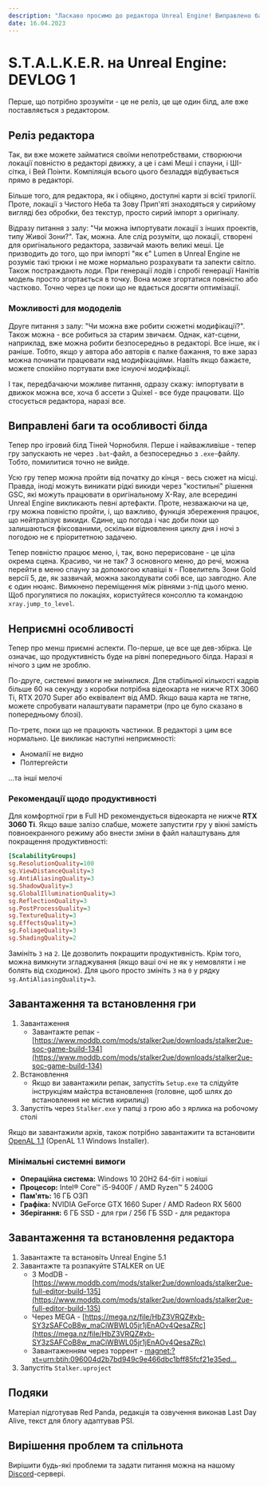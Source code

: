 ```yaml
---
description: "Ласкаво просимо до редактора Unreal Engine! Виправлено баги, покращена продуктивність та багато іншого. Дізнайтеся більше про нові деталі. Грайте, створюйте та насолоджуйтесь атмосферою Чорнобиля!"
date: 16.04.2023
---
```



# S.T.A.L.K.E.R. на Unreal Engine: DEVLOG 1

<Authors date="16.04.2023" by="під авторством:">
  <Author name="Red Panda" />
  <Author name="Last Day Alive" link="https://www.youtube.com/channel/UCagShjMvwP2028fQUoykehw" />
  <Author name="PSI" link="https://github.com/psiget" />
</Authors>

Перше, що потрібно зрозуміти - це не реліз, це ще один білд, але вже поставляється з редактором.

## Реліз редактора

Так, ви вже можете займатися своїми непотребствами, створюючи локації повністю в редакторі движку, а це і самі Меші і спауни, і ШІ-сітка, і Вей Поінти. Компіляція всього цього безладдя відбувається прямо в редакторі.

Більше того, для редактора, як і обіцяно, доступні карти зі всієї трилогії. Проте, локації з Чистого Неба та Зову Прип'яті знаходяться у сирийому вигляді без обробки, без текстур, просто сирий імпорт з оригіналу.

Відразу питання з залу: "Чи можна імпортувати локації з інших проектів, типу Живої Зони?". Так, можна. Але слід розуміти, що локації, створені для оригінального редактора, зазвичай мають великі меші. Це призводить до того, що при імпорті "як є" Lumen в Unreal Engine не розуміє такі трюки і не може нормально розрахувати та запекти світло. Також постраждають лоди. При генерації лодів і спробі генерації Нанітів модель просто згортається в точку. Вона може згортатися повністю або частково. Точно через це поки що не вдається досягти оптимізації.

### Можливості для мододелів

Друге питання з залу: "Чи можна вже робити сюжетні модифікації?". Також можна - все робиться за старим звичаєм. Однак, кат-сцени, наприклад, вже можна робити безпосередньо в редакторі. Все інше, як і раніше. Тобто, якщо у автора або авторів є палке бажання, то вже зараз можна починати працювати над модифікаціями. Навіть якщо бажаєте, можете спокійно портувати вже існуючі модифікації.

І так, передбачаючи можливе питання, одразу скажу: імпортувати в движок можна все, хоча б ассети з Quixel - все буде працювати. Що стосується редактора, наразі все.

## Виправлені баги та особливості білда

Тепер про ігровий білд Тіней Чорнобиля. Перше і найважливіше - тепер гру запускають не через `.bat`-файл, а безпосередньо з `.exe`-файлу. Тобто, помилитися точно не вийде.

Усю гру тепер можна пройти від початку до кінця - весь сюжет на місці. Правда, іноді можуть виникати рідкі викиди через "костильні" рішення GSC, які можуть працювати в оригінальному X-Ray, але всередині Unreal Engine викликають певні артефакти. Проте, незважаючи на це, гру можна повністю пройти, і, що важливо, функція збереження працює, що нейтралізує викиди. Єдине, що погода і час доби поки що залишаються фіксованими, оскільки відновлення циклу дня і ночі з погодою не є пріоритетною задачею.

Тепер повністю працює меню, і, так, воно перерисоване - це ціла окрема сцена. Красиво, чи не так? З основного меню, до речі, можна перейти в меню спауну за допомогою клавіші `N` - Повелитель Зони Gold версії 5, де, як зазвичай, можна заколдувати собі все, що завгодно. Але є один нюанс. Вимкнено переміщення між рівнями з-під цього меню. Щоб прогулятися по локаціях, користуйтеся консоллю та командою `xray.jump_to_level`.

## Неприємні особливості

Тепер про менш приємні аспекти. По-перше, це все ще дев-збірка. Це означає, що продуктивність буде на рівні попереднього білда. Наразі я нічого з цим не зроблю.

По-друге, системні вимоги не змінилися. Для стабільної кількості кадрів більше 60 на секунду з коробки потрібна відеокарта не нижче RTX 3060 Ti, RTX 2070 Super або еквівалент від AMD. Якщо ваша карта не тягне, можете спробувати налаштувати параметри (про це було сказано в попередньому блозі).

По-третє, поки що не працюють частинки. В редакторі з цим все нормально. Це викликає наступні неприємності:

- Аномалії не видно
- Полтергейсти

...та інші мелочі

### Рекомендації щодо продуктивності

Для комфортної гри в Full HD рекомендується відеокарта не нижче **RTX 3060 Ti**. Якщо ваше залізо слабше, можете запустити гру у вікні замість повноекранного режиму або внести зміни в файл налаштувань для покращення продуктивності:

```ini filename="{game}\Stalker\Saved\Config\Windows\GameUserSettings.ini" {5-7,10-12}
[ScalabilityGroups]
sg.ResolutionQuality=100
sg.ViewDistanceQuality=3
sg.AntiAliasingQuality=3
sg.ShadowQuality=3
sg.GlobalIlluminationQuality=3
sg.ReflectionQuality=3
sg.PostProcessQuality=3
sg.TextureQuality=3
sg.EffectsQuality=3
sg.FoliageQuality=3
sg.ShadingQuality=2
```

Замініть `3` на `2`. Це дозволить покращити продуктивність. Крім того, можна вимкнути згладжування (якщо ваші очі не як у немовляти і не болять від сходинок). Для цього просто змініть `3` на `0` у рядку `sg.AntiAliasingQuality=3`.

## Завантаження та встановлення гри

1. Завантаження
    - Завантажте репак - [https://www.moddb.com/mods/stalker2ue/downloads/stalker2ue-soc-game-build-134](https://www.moddb.com/mods/stalker2ue/downloads/stalker2ue-soc-game-build-134)
2. Встановлення
    - Якщо ви завантажили репак, запустіть `Setup.exe` та слідуйте інструкціям майстра встановлення (головне, щоб шлях до встановлення не містив кирилиці)
3. Запустіть через `Stalker.exe` у папці з грою або з ярлика на робочому столі

Якщо ви завантажили архів, також потрібно завантажити та встановити [OpenAL 1.1](https://www.openal.org/downloads/) (OpenAL 1.1 Windows Installer).

### Мінімальні системні вимоги

- **Операційна система:** Windows 10 20H2 64-біт і новіші
- **Процесор:** Intel® Core™ i5-9400F / AMD Ryzen™ 5 2400G
- **Пам'ять:** 16 ГБ ОЗП
- **Графіка:** NVIDIA GeForce GTX 1660 Super / AMD Radeon RX 5600
- **Зберігання:** 6 ГБ SSD - для гри / 256 ГБ SSD - для редактора

## Завантаження та встановлення редактора

1. Завантажте та встановіть Unreal Engine 5.1
2. Завантажте та розпакуйте STALKER on UE
    - З ModDB - [https://www.moddb.com/mods/stalker2ue/downloads/stalker2ue-full-editor-build-135](https://www.moddb.com/mods/stalker2ue/downloads/stalker2ue-full-editor-build-135)
    - Через MEGA - [https://mega.nz/file/HbZ3VRQZ#xb-SY3zSAFCoB8w_maCiWBWL05jr1jEnAOv4QesaZRc](https://mega.nz/file/HbZ3VRQZ#xb-SY3zSAFCoB8w_maCiWBWL05jr1jEnAOv4QesaZRc)
    - Завантаженням через торрент - [magnet:?xt=urn:btih:096004d2b7bd949c9e466dbc1bff85fcf21e35ed...](magnet:?xt=urn:btih:096004d2b7bd949c9e466dbc1bff85fcf21e35ed&xt=urn:btmh:122065e12a0369637637a7a469d436169315ce638111f946677edb71273411931be7&dn=BuildEditorFull_135.7z&tr=udp%3a%2f%2ftracker.opentrackr.org%3a1337%2fannounce&tr=udp%3a%2f%2fopen.demonii.com%3a1337%2fannounce&tr=udp%3a%2f%2fopen.tracker.cl%3a1337%2fannounce&tr=udp%3a%2f%2fopentracker.i2p.rocks%3a6969%2fannounce&tr=https%3a%2f%2fopentracker.i2p.rocks%3a443%2fannounce&tr=udp%3a%2f%2ftracker.openbittorrent.com%3a6969%2fannounce&tr=http%3a%2f%2ftracker.openbittorrent.com%3a80%2fannounce&tr=udp%3a%2f%2f9.rarbg.com%3a2810%2fannounce&tr=udp%3a%2f%2fexodus.desync.com%3a6969%2fannounce&tr=udp%3a%2f%2fopen.stealth.si%3a80%2fannounce&tr=udp%3a%2f%2ftracker.torrent.eu.org%3a451%2fannounce&tr=udp%3a%2f%2ftracker.moeking.me%3a6969%2fannounce&tr=udp%3a%2f%2fexplodie.org%3a6969%2fannounce&tr=https%3a%2f%2ftracker.tamersunion.org%3a443%2fannounce&tr=udp%3a%2f%2ftracker1.bt.moack.co.kr%3a80%2fannounce&tr=udp%3a%2f%2ftracker.bitsearch.to%3a1337%2fannounce&tr=udp%3a%2f%2ftracker.altrosky.nl%3a6969%2fannounce&tr=udp%3a%2f%2ftracker-udp.gbitt.info%3a80%2fannounce&tr=udp%3a%2f%2fmovies.zsw.ca%3a6969%2fannounce&tr=https%3a%2f%2ftracker.gbitt.info%3a443%2fannounce&tr=http%3a%2f%2ftracker.gbitt.info%3a80%2fannounce&tr=udp%3a%2f%2ftracker.tiny-vps.com%3a6969%2fannounce)
3. Запустіть `Stalker.uproject`

## Подяки

Матеріал підготував Red Panda, редакція та озвучення виконав Last Day Alive, текст для блогу адаптував PSI.

## Вирішення проблем та спільнота

Вирішити будь-які проблеми та задати питання можна на нашому [Discord](https://discord.gg/red-projects-530968529311367178)-сервері.
